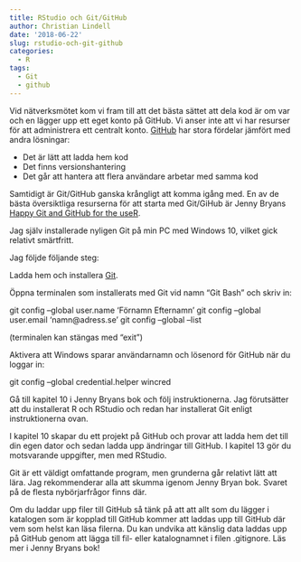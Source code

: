 ```yaml
---
title: RStudio och Git/GitHub
author: Christian Lindell
date: '2018-06-22'
slug: rstudio-och-git-github
categories:
  - R
tags:
  - Git
  - github
---
```



Vid nätverksmötet kom vi fram till att det bästa sättet att dela kod är om var och en lägger upp ett eget konto på GitHub. Vi anser inte att vi har resurser för att administrera ett centralt konto. [GitHub](https://github.com/) har stora fördelar jämfört med andra lösningar:

* Det är lätt att ladda hem kod
* Det finns versionshantering
* Det går att hantera att flera användare arbetar med samma kod 

Samtidigt är Git/GitHub ganska krångligt att komma igång med. En av de bästa översiktliga resurserna för att starta med Git/GiHub är Jenny Bryans [Happy Git and GitHub for the useR](http://happygitwithr.com/).

Jag själv installerade nyligen Git på min PC med Windows 10, vilket gick relativt smärtfritt.

Jag följde följande steg:

Ladda hem och installera [Git](https://git-scm.com/downloads).

Öppna terminalen som installerats med Git vid namn "Git Bash" och skriv in:

git config --global user.name 'Förnamn Efternamn'
git config --global user.email 'namn@adress.se'
git config --global --list

(terminalen kan stängas med "exit")

Aktivera att Windows sparar användarnamn och lösenord för GitHub när du loggar in:

git config --global credential.helper wincred

Gå till kapitel 10 i Jenny Bryans bok och följ instruktionerna. Jag förutsätter att du installerat R och RStudio och redan har installerat Git enligt instruktionerna ovan.

I kapitel 10 skapar du ett projekt på GitHub och provar att ladda hem det till din egen dator och sedan ladda upp ändringar till GitHub. I kapitel 13 gör du motsvarande uppgifter, men med RStudio.

Git är ett väldigt omfattande program, men grunderna går relativt lätt att lära. Jag rekommenderar alla att skumma igenom Jenny Bryan bok. Svaret på de flesta nybörjarfrågor finns där.

Om du laddar upp filer till GitHub så tänk på att att allt som du lägger i katalogen som är kopplad till GitHub kommer att laddas upp till GitHub där vem som helst kan läsa filerna. Du kan undvika att känslig data laddas upp på GitHub genom att lägga till fil- eller katalognamnet i filen .gitignore. Läs mer i Jenny Bryans bok! 






